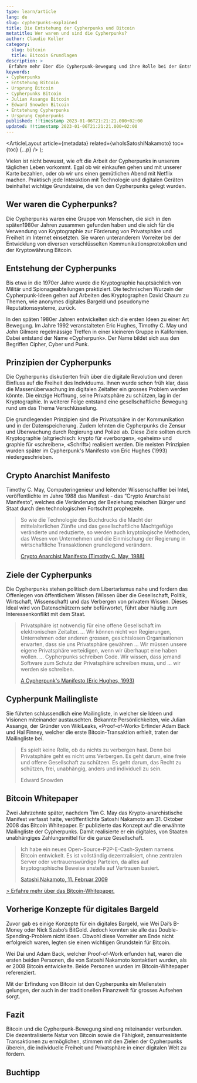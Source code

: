 ```yaml
---
type: learn/article
lang: de
slug: cypherpunks-explained
title: Die Entstehung der Cypherpunks und Bitcoin 
metatitle: Wer waren und sind die Cypherpunks?
author: Claudio Koller
category:
  slug: bitcoin
  title: Bitcoin Grundlagen
description: >
 Erfahre mehr über die Cypherpunk-Bewegung und ihre Rolle bei der Entstehung von Bitcoin. Der Artikel gibt einen kurzen Einblick in die Geschichte der Cypherpunks und ihre Vision einer freien und sicheren digitalen Welt.
keywords:
- Cypherpunks
- Entstehung Bitcoin
- Ursprung Bitcoin
- Cypherpunks Bitcoin
- Julian Assange Bitcoin
- Edward Snowden Bitcoin
- Entstehung Cypherpunks
- Ursprung Cypherpunks
published: !!timestamp 2023-01-06T21:21:21.000+02:00
updated: !!timestamp 2023-01-06T21:21:21.000+02:00
---
```



  <ArticleLayout
    article={metadata}
    related={whoIsSatoshiNakamoto}
    toc={toc}
    {...p}
  />
);

Vielen ist nicht bewusst, wie oft die Arbeit der Cypherpunks in unserem täglichen Leben vorkommt. Egal ob wir einkaufen gehen und mit unserer Karte bezahlen, oder ob wir uns einen gemütlichen Abend mit Netflix machen. Praktisch jede Interaktion mit Technologie und digitalen Geräten beinhaltet wichtige Grundsteine, die von den Cypherpunks gelegt wurden. 

## Wer waren die Cypherpunks?

Die Cypherpunks waren eine Gruppe von Menschen, die sich in den späten1980er Jahren zusammen gefunden haben und die sich für die Verwendung von Kryptographie zur Förderung von Privatsphäre und Freiheit im Internet einsetzten. Sie waren unteranderem Vorreiter bei der Entwicklung von diversen verschlüsselten Kommunikationsprotokollen und der Kryptowährung Bitcoin.

## Entstehung der Cypherpunks

Bis etwa in die 1970er Jahre wurde die Kryptographie hauptsächlich von Militär und Spionageabteilungen praktiziert. Die technischen Wurzeln der Cypherpunk-Ideen gehen auf Arbeiten des Kryptographen David Chaum zu Themen, wie anonymes digitales Bargeld und pseudonyme Reputationssysteme, zurück. 

In den späten 1980er Jahren entwickelten sich die ersten Ideen zu einer Art Bewegung. Im Jahre 1992 veranstalteten Eric Hughes, Timothy C. May und John Gilmore regelmässige Treffen in einer kleineren Gruppe in Kalifornien. Dabei entstand der Name «Cypherpunk». Der Name bildet sich aus den Begriffen Cipher, Cyber und Punk.

## Prinzipien der Cypherpunks

Die Cypherpunks diskutierten früh über die digitale Revolution und deren Einfluss auf die Freiheit des Individuums. Ihnen wurde schon früh klar, dass die Massenüberwachung im digitalen Zeitalter ein grosses Problem werden könnte. Die einzige Hoffnung, seine Privatsphäre zu schützen, lag in der Kryptographie. In weiterer Folge entstand eine gesellschaftliche Bewegung rund um das Thema Verschlüsselung.

Die grundlegenden Prinzipien sind die Privatsphäre in der Kommunikation und in  der Datenspeicherung. Zudem lehnten die Cypherpunks die Zensur und Überwachung durch Regierung und Polizei ab. Diese Ziele sollten durch Kryptographie (altgriechisch: krypto für «verborgen», «geheim» und graphie für «schreiben», «Schrift») realisiert werden. Die meisten Prinzipien wurden später im Cypherpunk's Manifesto von Eric Hughes (1993) niedergeschrieben. 

## Crypto Anarchist Manifesto

Timothy C. May, Computeringenieur und leitender Wissenschaftler bei Intel, veröffentlichte im Jahre 1988 das Manifest - das “Crypto Anarchsist Manifesto”, welches die Veränderung der Beziehung zwischen Bürger und Staat durch den technologischen Fortschritt prophezeite.

> So wie die Technologie des Buchdrucks die Macht der mittelalterlichen Zünfte und das gesellschaftliche Machtgefüge veränderte und reduzierte, so werden auch kryptologische Methoden, das Wesen von Unternehmen und die Einmischung der Regierung in wirtschaftliche Transaktionen grundlegend verändern.
>
> [Crypto Anarchist Manifesto (Timothy C. May, 1988)](https://www.activism.net/cypherpunk/crypto-anarchy.html)


## Ziele der Cypherpunks

Die Cypherpunks stehen politisch dem Libertarismus nahe und fordern das Offenlegen von öffentlichem Wissen (Wissen über die Gesellschaft, Politik, Wirtschaft, Wissenschaft) und das Verbergen von privatem Wissen. Dieses Ideal wird von Datenschützern sehr befürwortet, führt aber häufig zum Interessenkonflikt mit dem Staat.

> Privatsphäre ist notwendig für eine offene Gesellschaft im elektronischen Zeitalter. ... Wir können nicht von Regierungen, Unternehmen oder anderen grossen, gesichtslosen Organisationen erwarten, dass sie uns Privatsphäre gewähren ... Wir müssen unsere eigene Privatsphäre verteidigen, wenn wir überhaupt eine haben wollen. ... Cypherpunks schreiben Code. Wir wissen, dass jemand Software zum Schutz der Privatsphäre schreiben muss, und ... wir werden sie schreiben. 
>
> [A Cypherpunk's Manifesto (Eric Hughes, 1993)](https://www.activism.net/cypherpunk/manifesto.html)

## Cypherpunk Mailingliste

Sie führten schlussendlich eine Mailingliste, in welcher sie Ideen und Visionen miteinander austauschten. Bekannte Persönlichkeiten, wie Julian Assange, der Gründer von WikiLeaks, «Proof-of-Work» Erfinder Adam Back und Hal Finney, welcher die erste Bitcoin-Transaktion erhielt, traten der Mailingliste bei.

> Es spielt keine Rolle, ob du nichts zu verbergen hast. Denn bei Privatsphäre geht es nicht ums Verbergen. Es geht darum, eine freie und offene Gesellschaft zu schützen. Es geht darum, das Recht zu schützen, frei, unabhängig, anders und individuell zu sein.
> 
> Edward Snowden

## Bitcoin Whitepaper

Zwei Jahrzehnte später, nachdem Tim C. May das Krypto-anarchistische Manifest verfasst hatte, veröffentlichte Satoshi Nakamoto am 31. Oktober 2008 das Bitcoin Whitepaper. Er publizierte das Konzept auf die erwähnte Mailingliste der Cypherpunks. Damit realisierte er ein digitales, von Staaten unabhängiges Zahlungsmittel für die ganze Gesellschaft.

> Ich habe ein neues Open-Source-P2P-E-Cash-System namens Bitcoin entwickelt. Es ist vollständig dezentralisiert, ohne zentralen Server oder vertrauenswürdige Parteien, da alles auf kryptographische Beweise anstelle auf Vertrauen basiert.
> 
> [Satoshi Nakamoto, 11. Februar 2009](http://p2pfoundation.ning.com/forum/topics/bitcoin-open-source)

[> Erfahre mehr über das Bitcoin-Whitepaper.](/learn/bitcoin/bitcoin-whitepaper)

## Vorherige Konzepte für digitales Bargeld

Zuvor gab es einige Konzepte für ein digitales Bargeld, wie Wei Dai’s B-Money oder Nick Szabo’s BitGold. Jedoch konnten sie alle das Double-Spending-Problem nicht lösen. Obwohl diese Vorreiter am Ende nicht erfolgreich waren, legten sie einen wichtigen Grundstein für Bitcoin.

Wei Dai und Adam Back, welcher Proof-of-Work erfunden hat, waren die ersten beiden Personen, die von Satoshi Nakamoto kontaktiert wurden, als er 2008 Bitcoin entwickelte. Beide Personen wurden im Bitcoin-Whitepaper referenziert.

<Callout icon ="💡">
 Mit der Erfindung von Bitcoin ist den Cypherpunks ein Meilenstein gelungen, der auch in der traditionellen Finanzwelt für grosses Aufsehen sorgt.
</Callout>

## Fazit

Bitcoin und die Cypherpunk-Bewegung sind eng miteinander verbunden. Die dezentralisierte Natur von Bitcoin sowie die Fähigkeit, zensurresistente Transaktionen zu ermöglichen, stimmen mit den Zielen der Cypherpunks überein, die individuelle Freiheit und Privatsphäre in einer digitalen Welt zu fördern.

## Buchtipp

<Books>
  <Book book={bitcoinEntdecken} />
</Books>